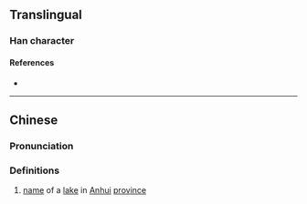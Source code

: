 {{character info}}
==Translingual==

===Han character===
{{Han char|rn=85|rad=水|as=11|sn=14|four=32194|canj=EVVD|ids=⿰氵巢}}

====References====
* {{Han ref|kx=0644.270|dkj=18107|dj=1053.040|hdz=31734.050|uh=6F05|ud=28421|bh=E2AE|bd=58030}}

----

==Chinese==
{{zh-forms}}

===Pronunciation===
{{zh-pron
|m=cháo
|c=caau4
|mc=y
|oc=y
|ma=
|cat=pn
}}

===Definitions===
{{zh-hanzi}}

# [[name]] of a [[lake]] in [[Anhui]] [[province]]